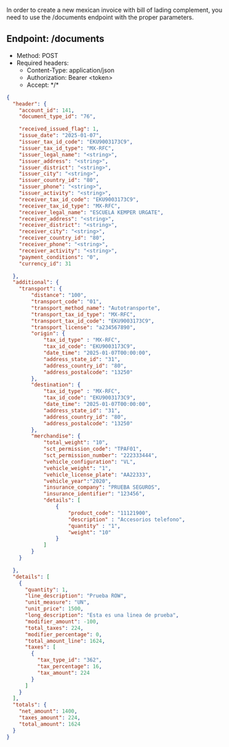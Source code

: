 In order to create a new mexican invoice with bill of lading complement, you need to use the /documents endpoint with the proper parameters.

## Endpoint: /documents
* Method: POST
* Required headers:
  * Content-Type: application/json
  * Authorization: Bearer \<token\>
  * Accept: \*/\*

```json
{
  "header": {
    "account_id": 141,
    "document_type_id": "76",

    "received_issued_flag": 1,
    "issue_date": "2025-01-07",
    "issuer_tax_id_code": "EKU9003173C9",
    "issuer_tax_id_type": "MX-RFC",
    "issuer_legal_name": "<string>",
    "issuer_address": "<string>",
    "issuer_district": "<string>",
    "issuer_city": "<string>",
    "issuer_country_id": "80",
    "issuer_phone": "<string>",
    "issuer_activity": "<string>",
    "receiver_tax_id_code": "EKU9003173C9",
    "receiver_tax_id_type": "MX-RFC",
    "receiver_legal_name": "ESCUELA KEMPER URGATE",
    "receiver_address": "<string>",
    "receiver_district": "<string>",
    "receiver_city": "<string>",
    "receiver_country_id": "80",
    "receiver_phone": "<string>",
    "receiver_activity": "<string>",
    "payment_conditions": "0",
    "currency_id": 31

  },
  "additional": {
	"transport": {
		"distance": "100",
		"transport_code": "01",
		"transport_method_name": "Autotransporte",
		"transport_tax_id_type": "MX-RFC",
		"transport_tax_id_code": "EKU9003173C9",
		"transport_license": "a234567890",
		"origin": {
			"tax_id_type" : "MX-RFC",
			"tax_id_code": "EKU9003173C9",
			"date_time": "2025-01-07T00:00:00",
			"address_state_id": "31",
			"address_country_id": "80",
			"address_postalcode": "13250"
		},
		"destination": {
			"tax_id_type" : "MX-RFC",
			"tax_id_code": "EKU9003173C9",
			"date_time": "2025-01-07T00:00:00",
			"address_state_id": "31",
			"address_country_id": "80",
			"address_postalcode": "13250"
		},
		"merchandise": {
			"total_weight": "10",
			"sct_permission_code": "TPAF01",
			"sct_permission_number": "222333444",
			"vehicle_configuration": "VL",
			"vehicle_weight": "1",
			"vehicle_license_plate": "AA22333",
			"vehicle_year":"2020",
			"insurance_company": "PRUEBA SEGUROS",
			"insurance_identifier": "123456",
			"details": [
				{
					"product_code": "11121900",
					"description" : "Accesorios telefono",
					"quantity" : "1",
					"weight": "10"
				}
			]
		}
	}

  },
  "details": [
    {
      "quantity": 1,
      "line_description": "Prueba ROW",
      "unit_measure": "UN",
      "unit_price": 1500,
      "long_description": "Esta es una linea de prueba",
      "modifier_amount": -100,
      "total_taxes": 224,
      "modifier_percentage": 0,
      "total_amount_line": 1624,
      "taxes": [
        {
          "tax_type_id": "362",
          "tax_percentage": 16,
          "tax_amount": 224
        }
      ]
    }
  ],
  "totals": {
    "net_amount": 1400,
    "taxes_amount": 224,
    "total_amount": 1624
  }
}
```